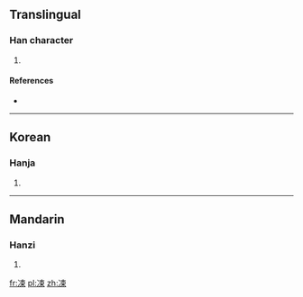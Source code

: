==Translingual==

===Han character===
{{Han char|rn=15|rad=冫|as=07|sn=9|four=|canj=IMDL|ids=⿰冫束}}

# {{defn|Han|sort=冫07}}

====References====
* {{Han ref|kx=0132.280|dkj=01650|dj=0296.150|hdz=10297.170|uh=51C1|ud=20929}}

----

==Korean==

===Hanja===
{{ko-hanja|hangeul=수|rv=su|mr=su}}

# {{defn|lang=ko|sort=冫07}}

----

==Mandarin==

===Hanzi===
{{cmn-hanzi|pin=[[shù]] ([[shu4]])|wg=shu<sup>4</sup>}}

# {{defn|lang=cmn|sort=冫07}}

[[fr:凁]]
[[pl:凁]]
[[zh:凁]]